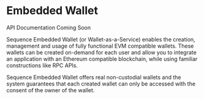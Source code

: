 
# Embedded Wallet

<Callout type="note">API Documentation Coming Soon</Callout>

Sequence Embedded Wallet (or Wallet-as-a-Service) enables the creation, management and usage of fully functional EVM compatible wallets. These wallets can be created on-demand for each user and allow you to integrate an application with an Ethereum compatible blockchain, while using familiar constructions like RPC APIs.

Sequence Embedded Wallet offers real non-custodial wallets and the system guarantees that each created wallet can only be accessed with the consent of the owner of the wallet.
